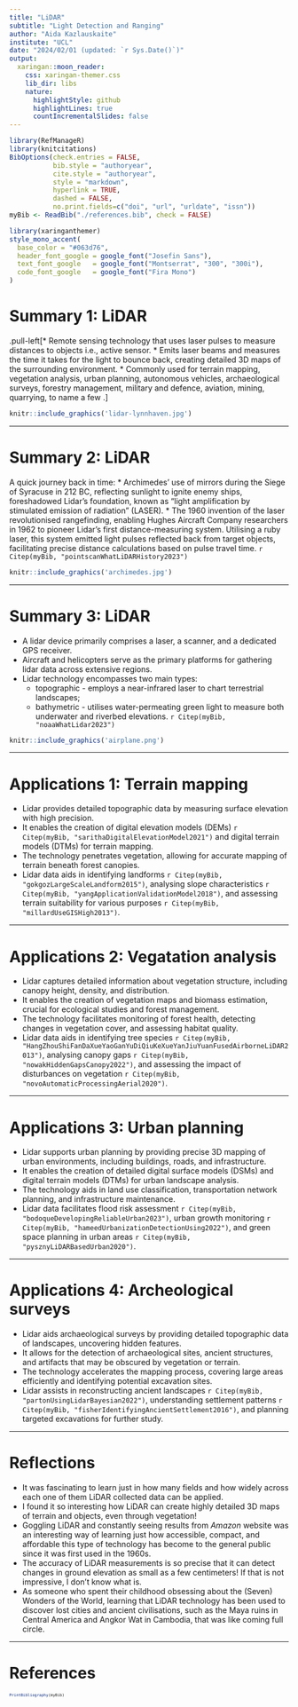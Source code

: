 ```yaml
---
title: "LiDAR"
subtitle: "Light Detection and Ranging"
author: "Aida Kazlauskaite"
institute: "UCL"
date: "2024/02/01 (updated: `r Sys.Date()`)"
output:
  xaringan::moon_reader:
    css: xaringan-themer.css
    lib_dir: libs
    nature:
      highlightStyle: github
      highlightLines: true
      countIncrementalSlides: false
---
```

```r
library(RefManageR)
library(knitcitations)
BibOptions(check.entries = FALSE,
           bib.style = "authoryear",
           cite.style = "authoryear",
           style = "markdown",
           hyperlink = TRUE,
           dashed = FALSE,
           no.print.fields=c("doi", "url", "urldate", "issn"))
myBib <- ReadBib("./references.bib", check = FALSE)

```

```r
library(xaringanthemer)
style_mono_accent(
  base_color = "#063d76",
  header_font_google = google_font("Josefin Sans"),
  text_font_google   = google_font("Montserrat", "300", "300i"),
  code_font_google   = google_font("Fira Mono")
)
```

# Summary 1: LiDAR

.pull-left[* Remote sensing technology that uses laser pulses to measure distances to objects i.e., active sensor.
* Emits laser beams and measures the time it takes for the light to bounce back, creating detailed 3D maps of the surrounding environment.
* Commonly used for terrain mapping, vegetation analysis, urban planning, autonomous vehicles, archaeological surveys, forestry management, military and defence, aviation, mining, quarrying, to name a few .]

```r

knitr::include_graphics('lidar-lynnhaven.jpg')
```
---

# Summary 2: LiDAR

A quick journey back in time:
* Archimedes' use of mirrors during the Siege of Syracuse in 212 BC, reflecting sunlight to ignite enemy ships, foreshadowed Lidar's foundation, known as "light amplification by stimulated emission of radiation" (LASER).
* The 1960 invention of the laser revolutionised rangefinding, enabling Hughes Aircraft Company researchers in 1962 to pioneer Lidar's first distance-measuring system. Utilising a ruby laser, this system emitted light pulses reflected back from target objects, facilitating precise distance calculations based on pulse travel time.  `r Citep(myBib, "pointscanWhatLiDARHistory2023")`

```r

knitr::include_graphics('archimedes.jpg')
```
---

# Summary 3: LiDAR

* A lidar device primarily comprises a laser, a scanner, and a dedicated GPS receiver. 
* Aircraft and helicopters serve as the primary platforms for gathering lidar data across extensive regions.
* Lidar technology encompasses two main types:
  * topographic - employs a near-infrared laser to chart terrestrial landscapes;
  * bathymetric - utilises water-permeating green light to measure both underwater and riverbed elevations.
  `r Citep(myBib, "noaaWhatLidar2023")`

```r

knitr::include_graphics('airplane.png')
```
---

# Applications 1: Terrain mapping

* Lidar provides detailed topographic data by measuring surface elevation with high precision.
* It enables the creation of digital elevation models (DEMs) `r Citep(myBib, "sarithaDigitalElevationModel2021")` and digital terrain models (DTMs) for terrain mapping.
* The technology penetrates vegetation, allowing for accurate mapping of terrain beneath forest canopies.
* Lidar data aids in identifying landforms `r Citep(myBib, "gokgozLargeScaleLandform2015")`, analysing slope characteristics `r Citep(myBib, "yangApplicationValidationModel2018")`, and assessing terrain suitability for various purposes `r Citep(myBib, "millardUseGISHigh2013")`.

---

# Applications 2: Vegatation analysis

* Lidar captures detailed information about vegetation structure, including canopy height, density, and distribution.
* It enables the creation of vegetation maps and biomass estimation, crucial for ecological studies and forest management.
* The technology facilitates monitoring of forest health, detecting changes in vegetation cover, and assessing habitat quality.
* Lidar data aids in identifying tree species `r Citep(myBib, "HangZhouShiFanDaXueYaoGanYuDiQiuKeXueYanJiuYuanFusedAirborneLiDAR2013")`, analysing canopy gaps `r Citep(myBib, "nowakHiddenGapsCanopy2022")`, and assessing the impact of disturbances on vegetation `r Citep(myBib, "novoAutomaticProcessingAerial2020")`.

---

# Applications 3: Urban planning

* Lidar supports urban planning by providing precise 3D mapping of urban environments, including buildings, roads, and infrastructure.
* It enables the creation of detailed digital surface models (DSMs) and digital terrain models (DTMs) for urban landscape analysis.
* The technology aids in land use classification, transportation network planning, and infrastructure maintenance.
* Lidar data facilitates flood risk assessment `r Citep(myBib, "bodoqueDevelopingReliableUrban2023")`, urban growth monitoring `r Citep(myBib, "hameedUrbanizationDetectionUsing2022")`, and green space planning in urban areas `r Citep(myBib, "pysznyLiDARBasedUrban2020")`.

---

# Applications 4: Archeological surveys

* Lidar aids archaeological surveys by providing detailed topographic data of landscapes, uncovering hidden features.
* It allows for the detection of archaeological sites, ancient structures, and artifacts that may be obscured by vegetation or terrain.
* The technology accelerates the mapping process, covering large areas efficiently and identifying potential excavation sites.
* Lidar assists in reconstructing ancient landscapes `r Citep(myBib, "partonUsingLidarBayesian2022")`, understanding settlement patterns `r Citep(myBib, "fisherIdentifyingAncientSettlement2016")`, and planning targeted excavations for further study.

---

# Reflections

- It was fascinating to learn just in how many fields and how widely across each one of them LiDAR collected data can be applied. 
- I found it so interesting how LiDAR can create highly detailed 3D maps of terrain and objects, even through vegetation!
- Goggling LiDAR and constantly seeing results from *Amazon* website was an interesting way of learning just how accessible, compact, and affordable this type of technology has become to the general public since it was first used in the 1960s.
- The accuracy of LiDAR measurements is so precise that it can detect changes in ground elevation as small as a few centimeters! If that is not impressive, I don't know what is.
- As someone who spent their childhood obsessing about the (Seven) Wonders of the World, learning that LiDAR technology has been used to discover lost cities and ancient civilisations, such as the Maya ruins in Central America and Angkor Wat in Cambodia, that was like coming full circle.

---
# References
<small>
<small>
<small>
```r
PrintBibliography(myBib)
```
</small>
</small>
</small>